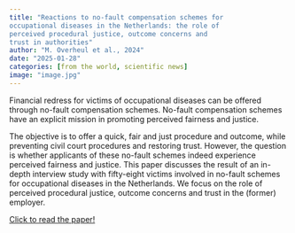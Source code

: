 ```yaml
---
title: "Reactions to no-fault compensation schemes for
occupational diseases in the Netherlands: the role of
perceived procedural justice, outcome concerns and
trust in authorities"
author: "M. Overheul et al., 2024"
date: "2025-01-28"
categories: [from the world, scientific news]
image: "image.jpg"
---
```


Financial redress for victims of occupational diseases can be offered through no-fault compensation schemes. No-fault compensation schemes have an explicit mission in promoting perceived fairness and justice.

The objective is to offer a quick, fair and just procedure and outcome, while preventing civil court procedures and restoring trust. However, the question is whether applicants of these no-fault schemes indeed experience perceived fairness and justice. This paper discusses the result of an in-depth interview
study with fifty-eight victims involved in no-fault schemes for occupational diseases in the Netherlands. We focus on the role of perceived procedural justice, outcome concerns and trust in the (former) employer.

[Click to read the paper!](https://www.cambridge.org/core/journals/international-journal-of-law-in-context/article/reactions-to-nofault-compensation-schemes-for-occupational-diseases-in-the-netherlands-the-role-of-perceived-procedural-justice-outcome-concerns-and-trust-in-authorities/C4BB51827A3EDE4F795567B652644678)
